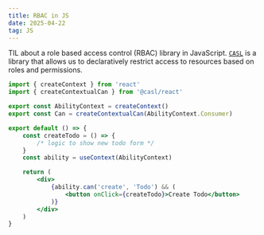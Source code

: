 ```yaml
---
title: RBAC in JS
date: 2025-04-22
tag: JS
---
```


TIL about a role based access control (RBAC) library in JavaScript. [`CASL`](https://casl.js.org/v6/en/guide/intro)
is a library that allows us to declaratively restrict access to resources based on roles and permissions.

```jsx
import { createContext } from 'react'
import { createContextualCan } from '@casl/react'

export const AbilityContext = createContext()
export const Can = createContextualCan(AbilityContext.Consumer)

export default () => {
	const createTodo = () => {
		/* logic to show new todo form */
	}
	const ability = useContext(AbilityContext)

	return (
		<div>
			{ability.can('create', 'Todo') && (
				<button onClick={createTodo}>Create Todo</button>
			)}
		</div>
	)
}
```
